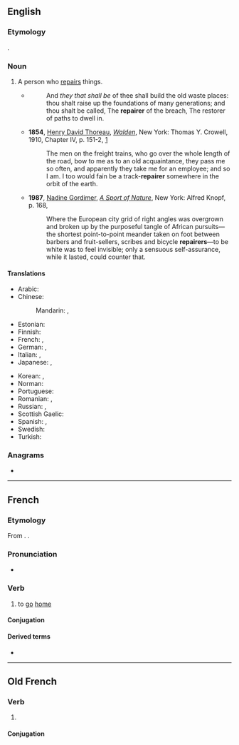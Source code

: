 ==English==

===Etymology===
{{affix|en|repair|-er|id2=agent noun}}.

===Noun===
{{en-noun}}

# A person who [[repair|repairs]] things.
#* {{RQ:Authorized Version|Isaiah|58|12}}
#*: And ''they that shall be'' of thee shall build the old waste places: thou shalt raise up the foundations of many generations; and thou shalt be called, The '''repairer''' of the breach, The restorer of paths to dwell in.
#* '''1854''', [[w:Henry David Thoreau|Henry David Thoreau]], ''[[w:Walden|Walden]]'', New York: Thomas Y. Crowell, 1910, Chapter IV, p. 151-2, [https://archive.org/details/walden01thor]
#*: The men on the freight trains, who go over the whole length of the road, bow to me as to an old acquaintance, they pass me so often, and apparently they take me for an employee; and so I am. I too would fain be a track-'''repairer''' somewhere in the orbit of the earth.
#* '''1987''', [[w:Nadine Gordimer|Nadine Gordimer]], ''[[w:A Sport of Nature|A Sport of Nature]]'', New York: Alfred Knopf, p. 168,
#*: Where the European city grid of right angles was overgrown and broken up by the purposeful tangle of African pursuits—the shortest point-to-point meander taken on foot between barbers and fruit-sellers, scribes and bicycle '''repairers'''—to be white was to feel invisible; only a sensuous self-assurance, while it lasted, could counter that.

====Translations====
{{trans-top|person who repairs}}
* Arabic: {{t|ar|مُصْلِح|m}}
* Chinese:
*: Mandarin: {{t|cmn|[[修理]][[者]]|tr=xiūlǐzhě}}, {{t|cmn|修理工|tr=xiūlǐgōng}}
* Estonian: {{t|et|parandaja}}
* Finnish: {{t+|fi|korjaaja}}
* French: {{t+|fr|réparateur|m}}, {{t+|fr|réparatrice|f}}
* German: {{t|de|Reparateur|m}}, {{t|de|Reparateurin|f}}
* Italian: {{t+|it|riparatore|m}}, {{t|it|riparatrice|f}}
* Japanese: {{t|ja|修理工|tr=しゅうりこう, shūrikō}}, {{t|ja|修繕工|tr=しゅうぜんこう, shūzenkō}}
{{trans-mid}}
* Korean: {{t|ko|수리공}}, {{t+|ko|수선공}}
* Norman: {{t|nrf|griyeux|m}}
* Portuguese: {{t|pt|reparador|m}}
* Romanian: {{t+|ro|reparator|m}}, {{t|ro|reparatoare|f}}
* Russian: {{t+|ru|ремо́нтник|m}}, {{t+|ru|ремо́нтница|f}}
* Scottish Gaelic: {{t|gd|leasachair|m}}
* Spanish: {{t+|es|reparador|m}}, {{t+|es|reparadora|f}}
* Swedish: {{t+|sv|reparatör}}
* Turkish: {{t+|tr|tamirci}}
{{trans-bottom}}

===Anagrams===
* {{anagrams|en|a=aeeiprrr|Perreira|rare-ripe|rareripe}}

----

==French==

===Etymology===
From {{der|fr|fro|repairier|t=to return home}}. {{doublet|fr|rapatrier}}.

===Pronunciation===
* {{fr-IPA}}

===Verb===
{{fr-verb}}

# {{lb|fr|obsolete|chiefly|of an animal}} to [[go]] [[home]]

====Conjugation====
{{fr-conj-auto}}

====Derived terms====
* {{l|fr|repaire|pos=n}}

----

==Old French==

===Verb===
{{head|fro|verb}}

# {{alternative form of|fro|repairier}}

====Conjugation====
{{fro-conj-er}}
